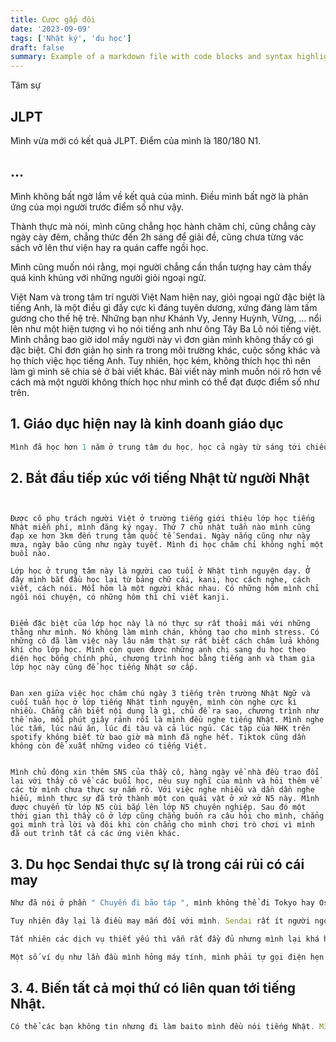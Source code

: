 ```yaml
---
title: Cược gấp đôi
date: '2023-09-09'
tags: ['Nhật ký', 'du học']
draft: false
summary: Example of a markdown file with code blocks and syntax highlighting
---
```


Tâm sự

## JLPT

Mình vừa mới có kết quả JLPT. Điểm của mình là 180/180 N1. 

## ...

Mình không bất ngờ lắm về kết quả của mình. Điều mình bất ngờ là phản ứng của mọi người trước điểm số như vậy. 

Thành thực mà nói, mình cũng chẳng học hành chăm chỉ, cũng chẳng cày ngày cày đêm, chẳng thức đến 2h sáng để giải đề, cũng chưa từng vác sách vở lên thư viện hay ra quán caffe ngồi học. 

Mình cũng muốn nói rằng, mọi người chẳng cần thần tượng hay cảm thấy quá kinh khủng với những người giỏi ngoại ngữ. 

Việt Nam và trong tâm trí người Việt Nam hiện nay, giỏi ngoại ngữ đặc biệt là tiếng Anh, là một điều gì đấy cực kì đáng tuyên dương, xứng đáng làm tấm gương cho thế hệ trẻ. Những bạn như Khánh Vy, Jenny Huỳnh, Vừng, ... nổi lên như một hiện tượng vì họ nói tiếng anh như ông Tây Ba Lô nói tiếng việt. Mình chẳng bao giờ idol mấy người này vì đơn giản mình không thấy có gì đặc biệt. Chỉ đơn giản họ sinh ra trong môi trường khác, cuộc sống khác và họ thích việc học tiếng Anh. Tuy nhiên, học kém, không thích học thì nên làm gì mình sẽ chia sẻ ở bài viết khác. Bài viết này mình muốn nói rõ hơn về cách mà một người không thích học như mình có thể đạt được điểm số như trên. 


## 1. Giáo dục hiện nay là kinh doanh giáo dục

```javascript
Mình đã học hơn 1 năm ở trung tâm du học, học cả ngày từ sáng tới chiều nhưng chỉ đỗ N5 91/180 điểm loại C ( đỗ vớt ) và trượt Nattest N4. Các bài kiểm tra trên lớp vừa nhìn bài vừa nhìn điện thoại cũng luôn chỉ được từ 50-60/100 điểm. Mình không thể chia động từ, không thuộc bảng chữ cái, không hiểu ý nghĩa của âm on âm kun và cũng chẳng biết bộ thủ Kanji tồn tại trên đời. Với vốn kiến thức như thế mình sang Nhật. Kanji không biết đọc, kaiwa không nói nên lời thậm chí cả giới thiệu bản thân cơ bản cũng không xong. Lỗi phần lớn là do mình không chịu học, nghiện game và hàng tỷ lý do khác nhưng chắc chắn một phần cũng là do cách giáo dục của các trung tâm không phù hợp với bản thân mình.
```

## 2. Bắt đầu tiếp xúc với tiếng Nhật từ người Nhật

```Mình đi phỏng vấn baito ở một quán đồ ăn người Việt vì tiếng quá kém. Lúc phỏng vấn anh chủ có check qua tiếng Nhật của mình. Xong xuôi anh nói : " Em dù có học hết 2 năm Senmon anh nghĩ là cũng chưa thể đạt tới trình độ N3 cứng đâu ". Câu nói này với bản thân quá kiêu ngạo của mình lúc đó như một nhát dao chí mạng. Chưa kể cả ngày hôm đó anh chị chủ đều dùng những lời nói cực kì lăng mạ với mình. Mình nghỉ luôn sau 4 tiếng rửa bát bưng phở và quyết định tìm chỗ học tiếng Nhật. 


Được cô phụ trách người Việt ở trường tiếng giới thiệu lớp học tiếng Nhật miễn phí, mình đăng ký ngay. Thứ 7 chủ nhật tuần nào mình cũng đạp xe hơn 3km đến trung tâm quốc tế Sendai. Ngày nắng cũng như này mưa, ngày bão cũng như ngày tuyết. Mình đi học chăm chỉ không nghỉ một buổi nào.

Lớp học ở trung tâm này là người cao tuổi ở Nhật tình nguyện dạy. Ở đây mình bắt đầu học lại từ bảng chữ cái, kani, học cách nghe, cách viết, cách nói. Mỗi hôm là một người khác nhau. Có những hôm mình chỉ ngồi nói chuyện, có những hôm thì chỉ viết kanji. 


Điểm đặc biệt của lớp học này là nó thực sự rất thoải mái với những thằng như mình. Nó không làm mình chán, không tạo cho mình stress. Có những cô đã làm việc này lâu năm thật sự rất biết cách châm lửa không khí cho lớp học. Mình còn quen được những anh chị sang du học theo diện học bổng chính phủ, chương trình học bằng tiếng anh và tham gia lớp học này cũng để học tiếng Nhật sơ cấp. 


Đan xen giữa việc học chăm chú ngày 3 tiếng trên trường Nhật Ngữ và cuối tuần học ở lớp tiếng Nhật tình nguyện, mình còn nghe cực kì nhiều. Chẳng cần biết nội dung là gì, chủ đề ra sao, chương trình như thế nào, mỗi phút giây rảnh rỗi là mình đều nghe tiếng Nhật. Mình nghe lúc tắm, lúc nấu ăn, lúc đi tàu và cả lúc ngủ. Các tập của NHK trên spotify không biết từ bao giờ mà mình đã nghe hết. Tiktok cũng dần không còn đề xuất những video có tiếng Việt. 


Mình chủ động xin thêm SNS của thầy cô, hàng ngày về nhà đều trao đổi lại với thầy cô về các buổi học, nêu suy nghĩ của mình và hỏi thêm về các từ mình chưa thực sự nắm rõ. Với việc nghe nhiều và dần dần nghe hiểu, mình thực sự đã trở thành một con quái vật ở xứ xở N5 này. Mình được chuyển từ lớp N5 cùi bắp lên lớp N5 chuyên nghiệp. Sau đó một thời gian thì thầy cô ở lớp cũng chẳng buồn ra câu hỏi cho mình, chẳng gọi mình trả lời và đôi khi còn chẳng cho mình chơi trò chơi vì mình đã out trình tất cả các ứng viên khác. 
```

## 3. Du học Sendai thực sự là trong cái rủi có cái may

```javascript
Như đã nói ở phần " Chuyến đi bão táp ", mình không thể đi Tokyo hay Osaka vì học bạ xấu. Nơi duy nhất chứa chấp mình là Sendai. Tưởng tượng cảnh cả lớp đi một vùng, mình lại đi một vùng hoàn toàn khác thật sự rất chán. 

Tuy nhiên đây lại là điều may mắn đối với mình. Sendai rất ít người ngoại quốc. Vì vậy các dịch vụ của người Việt còn rất hạn chế. Điều đó đồng nghĩa với việc mình phải thích nghi với tiếng Nhật nhiều hơn. 

Tất nhiên các dịch vụ thiết yếu thì vẫn rất đầy đủ nhưng mình lại khá hướng nội. Khi cần gì đó mình chỉ toàn hỏi thầy cô. Và tất nhiên thầy cô sẽ chỉ có thể giúp mình bằng tiếng Nhật với các dịch vụ của Nhật. 

Một số ví dụ như lần đầu mình hỏng máy tính, mình phải tự gọi điện hẹn lịch với cửa hàng, mình phải tự đi đăng ký sim, wifi ở các nhà mạng, mình tự đi làm thẻ ngân hàng, tự đi xin việc mà không hề dính đến một tý tiếng việt nào. Bật mí thêm là mình đã cầm CV đi xin việc ở 14 cái combini xunh quang ga Sendai nhưng chẳng nơi nào nhận vì tiếng thì ngu mà kinh nghiệm thì không có. 
```

## 3. 4. Biến tất cả mọi thứ có liên quan tới tiếng Nhật.

```javascript
Có thể các bạn không tin nhưng đi làm baito mình đều nói tiếng Nhật. Mình nói rằng mình là người Trung Quốc và đi làm vì đam mê. Ban đầu mọi thứ có vẻ thuận lợi cho đến khi có 1 bạn biết tiếng Trung xuất hiện. Bạn này làm cùng mình và mặc dù mình đã cố gắng tỏ ra lạnh lùng nhưng những câu hỏi kì quặc của bạn ý cứ liên tục ập đến. Đến phần check tiếng Trung thì mình lại chẳng bật ra được một câu nào làm mọi thứ bại lộ. Cô bạn tiếng Trung này bắt đầu lan tin và chẳng ai thèm nói chuyện với mình vì họ nghĩ như thể mình bán nước. 
```
